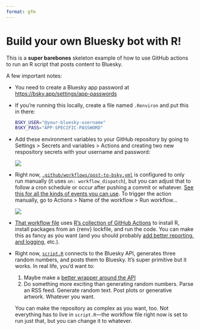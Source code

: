 ```yaml
---
format: gfm
---
```


<!-- README.md is generated from README.qmd. Please edit that file -->

# Build your own Bluesky bot with R!

This is a **super barebones** skeleton example of how to use GitHub actions to run an R script that posts content to Bluesky.

A few important notes:

- You need to create a Bluesky app password at [https://bsky.app/settings/app-passwords](https://bsky.app/settings/app-passwords)

- If you're running this locally, create a file named `.Renviron` and put this in there:

  ```sh
  BSKY_USER="@your-bluesky-username"
  BSKY_PASS="APP-SPECIFIC-PASSWORD"
  ```

- Add these environment variables to your GitHub repository by going to Settings > Secrets and variables > Actions and creating two new respository secrets with your username and password:

  ![](img/secrets.png)

- Right now, [`.github/workflows/post-to-bsky.yml`](.github/workflows/post-to-bsky.yml) is configured to only run manually (it uses `on: workflow_dispatch`), but you can adjust that to follow a cron schedule or occur after pushing a commit or whatever. [See this for all the kinds of events you can use](https://docs.github.com/en/actions/using-workflows/events-that-trigger-workflows). To trigger the action manually, go to Actions > Name of the workflow > Run workflow…

  ![](img/action.png)

- [That workflow file](.github/workflows/post-to-bsky.yml) uses [R's collection of GitHub Actions](https://github.com/r-lib/actions) to install R, install packages from an {renv} lockfile, and run the code. You can make this as fancy as you want (and you should probably [add better reporting, and logging](https://epiforecasts.io/posts/2022-04-11-robust-actions/), etc.).

- Right now, [`script.R`](script.R) connects to the Bluesky API, generates three random numbers, and posts them to Bluesky. It's super primitive but it works. In real life, you'd want to:

  1. Maybe make a [better wrapper around the API](https://httr2.r-lib.org/articles/wrapping-apis.html)
  2. Do something more exciting than generating random numbers. Parse an RSS feed. Generate random text. Post plots or generative artwork. Whatever you want. 
  
  You can make the repository as complex as you want, too. Not everything has to live in `script.R`—the workflow file right now is set to run just that, but you can change it to whatever.

